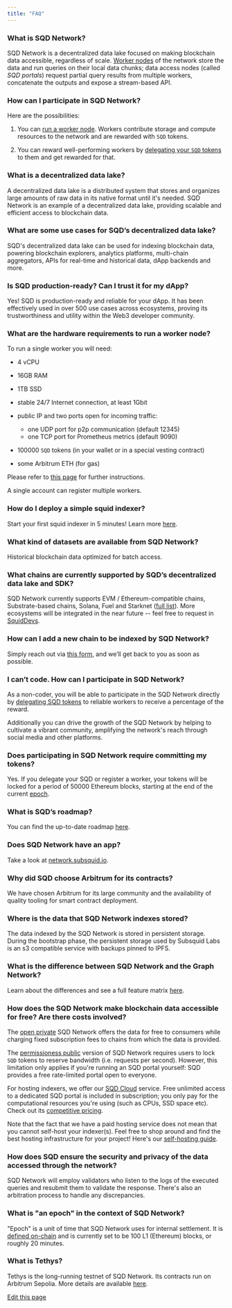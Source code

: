 ```yaml
---
title: "FAQ"
---
```


### What is SQD Network?[​](#what-is-sqd-network "Direct link to What is SQD Network?")

SQD Network is a decentralized data lake focused on making blockchain data accessible, regardless of scale. [Worker nodes](/subsquid-network/participate/worker/) of the network store the data and run queries on their local data chunks; data access nodes (called *SQD portals*) request partial query results from multiple workers, concatenate the outputs and expose a stream-based API.

### How can I participate in SQD Network?[​](#how-can-i-participate-in-sqd-network "Direct link to How can I participate in SQD Network?")

Here are the possibilities:

1. You can [run a worker node](/subsquid-network/participate/worker/). Workers contribute storage and compute resources to the network and are rewarded with `SQD` tokens.

2. You can reward well-performing workers by [delegating your `SQD` tokens](/subsquid-network/participate/delegate/) to them and get rewarded for that.

### What is a decentralized data lake?[​](#what-is-a-decentralized-data-lake "Direct link to What is a decentralized data lake?")

A decentralized data lake is a distributed system that stores and organizes large amounts of raw data in its native format until it's needed. SQD Network is an example of a decentralized data lake, providing scalable and efficient access to blockchain data.

### What are some use cases for SQD’s decentralized data lake?[​](#what-are-some-use-cases-for-sqds-decentralized-data-lake "Direct link to What are some use cases for SQD’s decentralized data lake?")

SQD's decentralized data lake can be used for indexing blockchain data, powering blockchain explorers, analytics platforms, multi-chain aggregators, APIs for real-time and historical data, dApp backends and more.

### Is SQD production-ready? Can I trust it for my dApp?[​](#is-sqd-production-ready-can-i-trust-it-for-my-dapp "Direct link to Is SQD production-ready? Can I trust it for my dApp?")

Yes! SQD is production-ready and reliable for your dApp. It has been effectively used in over 500 use cases across ecosystems, proving its trustworthiness and utility within the Web3 developer community.

### What are the hardware requirements to run a worker node?[​](#what-are-the-hardware-requirements-to-run-a-worker-node "Direct link to What are the hardware requirements to run a worker node?")

To run a single worker you will need:

* 4 vCPU

* 16GB RAM

* 1TB SSD

* stable 24/7 Internet connection, at least 1Gbit

* public IP and two ports open for incoming traffic:

  * one UDP port for p2p communication (default 12345)
  * one TCP port for Prometheus metrics (default 9090)

* 100000 `SQD` tokens (in your wallet or in a special vesting contract)

* some Arbitrum ETH (for gas)

Please refer to [this page](/subsquid-network/participate/worker/) for further instructions.

A single account can register multiple workers.

### How do I deploy a simple squid indexer?[​](#how-do-i-deploy-a-simple-squid-indexer "Direct link to How do I deploy a simple squid indexer?")

Start your first squid indexer in 5 minutes! Learn more [here](/sdk/how-to-start/squid-development/#templates).

### What kind of datasets are available from SQD Network?[​](#what-kind-of-datasets-are-available-from-sqd-network "Direct link to What kind of datasets are available from SQD Network?")

Historical blockchain data optimized for batch access.

### What chains are currently supported by SQD’s decentralized data lake and SDK?[​](#what-chains-are-currently-supported-by-sqds-decentralized-data-lake-and-sdk "Direct link to What chains are currently supported by SQD’s decentralized data lake and SDK?")

SQD Network currently supports EVM / Ethereum-compatible chains, Substrate-based chains, Solana, Fuel and Starknet ([full list](/subsquid-network/reference/networks/)). More ecosystems will be integrated in the near future -- feel free to request in [SquidDevs](https://t.me/HydraDevs).

### How can I add a new chain to be indexed by SQD Network?[​](#how-can-i-add-a-new-chain-to-be-indexed-by-sqd-network "Direct link to How can I add a new chain to be indexed by SQD Network?")

Simply reach out via [this form](https://app.deform.cc/form/3f1021b2-6b70-4850-af09-a3b610f048a4), and we’ll get back to you as soon as possible.

### I can’t code. How can I participate in SQD Network?[​](#i-cant-code-how-can-i-participate-in-sqd-network "Direct link to I can’t code. How can I participate in SQD Network?")

As a non-coder, you will be able to participate in the SQD Network directly by [delegating SQD tokens](/subsquid-network/participate/delegate/) to reliable workers to receive a percentage of the reward.

Additionally you can drive the growth of the SQD Network by helping to cultivate a vibrant community, amplifying the network's reach through social media and other platforms.

### Does participating in SQD Network require committing my tokens?[​](#does-participating-in-sqd-network-require-committing-my-tokens "Direct link to Does participating in SQD Network require committing my tokens?")

Yes. If you delegate your SQD or register a worker, your tokens will be locked for a period of 50000 Ethereum blocks, starting at the end of the current [epoch](#epoch).

### What is SQD’s roadmap?[​](#what-is-sqds-roadmap "Direct link to What is SQD’s roadmap?")

You can find the up-to-date roadmap [here](https://www.sqd.dev/roadmap).

### Does SQD Network have an app?[​](#does-sqd-network-have-an-app "Direct link to Does SQD Network have an app?")

Take a look at [network.subsquid.io](https://network.subsquid.io).

### Why did SQD choose Arbitrum for its contracts?[​](#why-did-sqd-choose-arbitrum-for-its-contracts "Direct link to Why did SQD choose Arbitrum for its contracts?")

We have chosen Arbitrum for its large community and the availability of quality tooling for smart contract deployment.

### Where is the data that SQD Network indexes stored?[​](#where-is-the-data-that-sqd-network-indexes-stored "Direct link to Where is the data that SQD Network indexes stored?")

The data indexed by the SQD Network is stored in persistent storage. During the bootstrap phase, the persistent storage used by Subsquid Labs is an s3 compatible service with backups pinned to IPFS.

### What is the difference between SQD Network and the Graph Network?[​](#what-is-the-difference-between-sqd-network-and-the-graph-network "Direct link to What is the difference between SQD Network and the Graph Network?")

Learn about the differences and see a full feature matrix [here](/sdk/subsquid-vs-thegraph/).

### How does the SQD Network make blockchain data accessible for free? Are there costs involved?[​](#how-does-the-sqd-network-make-blockchain-data-accessible-for-free-are-there-costs-involved "Direct link to How does the SQD Network make blockchain data accessible for free? Are there costs involved?")

The [open private](/subsquid-network/overview/#open-private-network) SQD Network offers the data for free to consumers while charging fixed subscription fees to chains from which the data is provided.

The [permissioness public](/subsquid-network/overview/#permissionless-public-network) version of SQD Network requires users to lock `SQD` tokens to reserve bandwidth (i.e. requests per second). However, this limitation only applies if you're running an SQD portal yourself: SQD provides a free rate-limited portal open to everyone.

For hosting indexers, we offer our [SQD Cloud](/cloud/) service. Free unlimited access to a dedicated SQD portal is included in subscription; you only pay for the computational resources you're using (such as CPUs, SSD space etc). Check out its [competitive pricing](/cloud/pricing/).

Note that the fact that we have a paid hosting service does not mean that you cannot self-host your indexer(s). Feel free to shop around and find the best hosting infrastructure for your project! Here's our [self-hosting guide](/sdk/resources/self-hosting/).

### How does SQD ensure the security and privacy of the data accessed through the network?[​](#how-does-sqd-ensure-the-security-and-privacy-of-the-data-accessed-through-the-network "Direct link to How does SQD ensure the security and privacy of the data accessed through the network?")

SQD Network will employ validators who listen to the logs of the executed queries and resubmit them to validate the response. There's also an arbitration process to handle any discrepancies.

### What is "an epoch" in the context of SQD Network?[​](#epoch "Direct link to What is \"an epoch\" in the context of SQD Network?")

"Epoch" is a unit of time that SQD Network uses for internal settlement. It is [defined on-chain](https://arbiscan.io/address/0x4cf58097d790b193d22ed633bf8b15c9bc4f0da7#readContract#F3) and is currently set to be 100 L1 (Ethereum) blocks, or roughly 20 minutes.

### What is Tethys?[​](#tethys "Direct link to What is Tethys?")

Tethys is the long-running testnet of SQD Network. Its contracts run on Arbitrum Sepolia. More details are available [here](https://github.com/subsquid/subsquid-network-contracts/wiki/Tethys-testnet-announcement).

[Edit this page](https://github.com/subsquid/docs/edit/master/docs/subsquid-network/faq.md)
